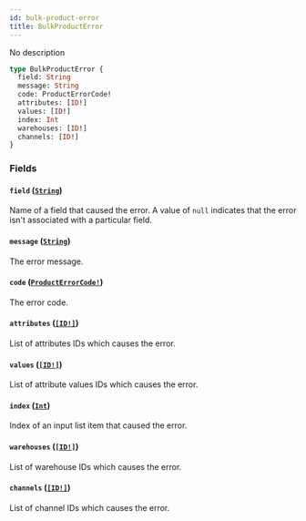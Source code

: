 ```yaml
---
id: bulk-product-error
title: BulkProductError
---
```


No description

```graphql
type BulkProductError {
  field: String
  message: String
  code: ProductErrorCode!
  attributes: [ID!]
  values: [ID!]
  index: Int
  warehouses: [ID!]
  channels: [ID!]
}
```

### Fields

#### `field` ([`String`](/docs/developer/api-reference/scalars/string))

Name of a field that caused the error. A value of `null` indicates that the error isn't associated with a particular field.

#### `message` ([`String`](/docs/developer/api-reference/scalars/string))

The error message.

#### `code` ([`ProductErrorCode!`](/docs/developer/api-reference/enums/product-error-code))

The error code.

#### `attributes` ([`[ID!]`](/docs/developer/api-reference/scalars/id))

List of attributes IDs which causes the error.

#### `values` ([`[ID!]`](/docs/developer/api-reference/scalars/id))

List of attribute values IDs which causes the error.

#### `index` ([`Int`](/docs/developer/api-reference/scalars/int))

Index of an input list item that caused the error.

#### `warehouses` ([`[ID!]`](/docs/developer/api-reference/scalars/id))

List of warehouse IDs which causes the error.

#### `channels` ([`[ID!]`](/docs/developer/api-reference/scalars/id))

List of channel IDs which causes the error.

